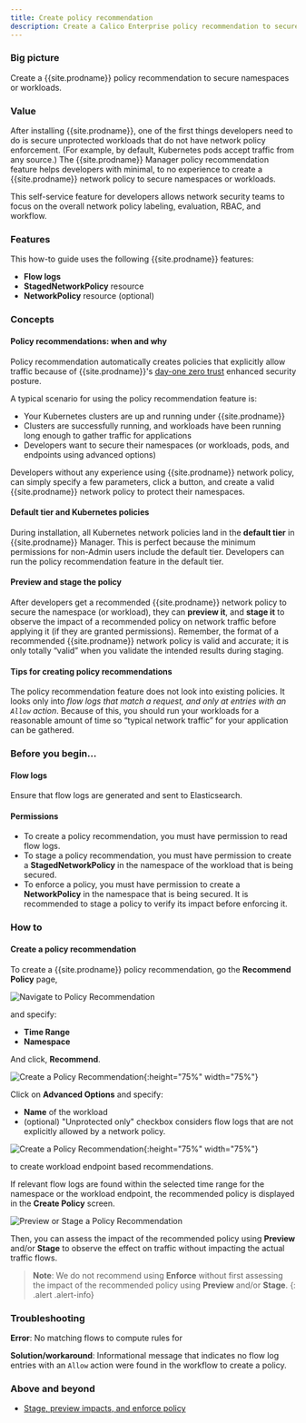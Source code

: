 ```yaml
---
title: Create policy recommendation
description: Create a Calico Enterprise policy recommendation to secure unprotected namespaces or workloads.
---
```


### Big picture

Create a {{site.prodname}} policy recommendation to secure namespaces or workloads.

### Value

After installing {{site.prodname}}, one of the first things developers need to do is secure unprotected workloads that do not have network policy enforcement. (For example, by default, Kubernetes pods accept traffic from any source.) The {{site.prodname}} Manager policy recommendation feature helps developers with minimal, to no experience to create a {{site.prodname}} network policy to secure namespaces or workloads.

This self-service feature for developers allows network security teams to focus on the overall network policy labeling, evaluation, RBAC, and workflow.

### Features

This how-to guide uses the following {{site.prodname}} features:
- **Flow logs**
- **StagedNetworkPolicy** resource
- **NetworkPolicy** resource (optional)

### Concepts

#### Policy recommendations: when and why

Policy recommendation automatically creates policies that explicitly allow traffic because of {{site.prodname}}'s [day-one zero trust](/security/policy-best-practices#policy-best-practices-for-day-one-zero-trust) enhanced security posture.

A typical scenario for using the policy recommendation feature is:

- Your Kubernetes clusters are up and running under {{site.prodname}}
- Clusters are successfully running, and workloads have been running long enough to gather traffic for applications
- Developers want to secure their namespaces (or workloads, pods, and endpoints using advanced options)

Developers without any experience using {{site.prodname}} network policy, can simply specify a few parameters, click a button, and create a valid {{site.prodname}} network policy to protect their namespaces.

#### Default tier and Kubernetes policies

During installation, all Kubernetes network policies land in the **default tier** in {{site.prodname}} Manager. This is perfect because the minimum permissions for non-Admin users include the default tier. Developers can run the policy recommendation feature in the default tier.

#### Preview and stage the policy

After developers get a recommended {{site.prodname}} network policy to secure the namespace (or workload), they can **preview it**, and **stage it** to observe the impact of a recommended policy on network traffic before applying it (if they are granted permissions). Remember, the format of a recommended {{site.prodname}} network policy is valid and accurate; it is only totally “valid” when you validate the intended results during staging.

#### Tips for creating policy recommendations

The policy recommendation feature does not look into existing policies. It looks only into *flow logs that match a request, and only at entries with an `Allow` action*. Because of this, you should run your workloads for a reasonable amount of time so “typical network traffic” for your application can be gathered.

### Before you begin...

#### Flow logs

Ensure that flow logs are generated and sent to Elasticsearch.

#### Permissions

- To create a policy recommendation, you must have permission to read flow logs.
- To stage a policy recommendation, you must have permission to create a **StagedNetworkPolicy** in the namespace of the workload that is being secured.
- To enforce a policy, you must have permission to create a **NetworkPolicy** in the namespace that is being secured. It is recommended to stage a policy to verify its impact before enforcing it.

### How to

#### Create a policy recommendation

To create a {{site.prodname}} policy recommendation, go the **Recommend Policy** page,

![Navigate to Policy Recommendation]({{site.baseurl}}/images/generate-policy-recommendation/recommend-policy-action-bar.png)

and specify:

- **Time Range**
- **Namespace**

And click, **Recommend**.

![Create a Policy Recommendation]({{site.baseurl}}/images/generate-policy-recommendation/recommend-policy-screen.png){:height="75%" width="75%"}

Click on **Advanced Options** and specify:

- **Name** of the workload
- (optional)  "Unprotected only" checkbox considers flow logs that are not explicitly allowed by a network policy.

![Create a Policy Recommendation]({{site.baseurl}}/images/generate-policy-recommendation/recommend-policy-screen-advanced-options.png){:height="75%" width="75%"}

to create workload endpoint based recommendations.

If relevant flow logs are found within the selected time range for the namespace or the workload endpoint, the recommended policy is displayed in the **Create Policy** screen.

![Preview or Stage a Policy Recommendation]({{site.baseurl}}/images/generate-policy-recommendation/create-policy-action-buttons.png)

Then, you can assess the impact of the recommended policy using **Preview** and/or **Stage** to observe the effect on traffic without impacting the actual traffic flows.

>**Note**: We do not recommend using **Enforce** without first assessing the impact of the recommended policy using **Preview** and/or **Stage**.
{: .alert .alert-info}

### Troubleshooting

**Error**: No matching flows to compute rules for

**Solution/workaround**: Informational message that indicates no flow log entries with an `Allow` action were found in the workflow to create a policy.

### Above and beyond

- [Stage, preview impacts, and enforce policy]({{site.baseurl}}/security/staged-network-policies)
